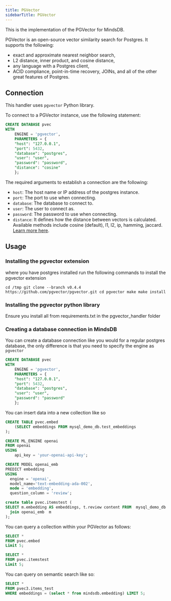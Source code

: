 ```yaml
---
title: PGVector
sidebarTitle: PGVector
---
```


This is the implementation of the PGVector for MindsDB.

PGVector is an open-source vector similarity search for Postgres. It supports the following:

- exact and approximate nearest neighbor search,
- L2 distance, inner product, and cosine distance,
- any language with a Postgres client,
- ACID compliance, point-in-time recovery, JOINs, and all of the other great features of Postgres.

## Connection

This handler uses `pgvector` Python library.

To connect to a PGVector instance, use the following statement:

```sql
CREATE DATABASE pvec
WITH
    ENGINE = 'pgvector',
    PARAMETERS = {
    "host": "127.0.0.1",
    "port": 5432,
    "database": "postgres",
    "user": "user",
    "password": "password",
    "distance": "cosine"
    };
```

The required arguments to establish a connection are the following:

* `host`: The host name or IP address of the postgres instance.
* `port`: The port to use when connecting.
* `database`: The database to connect to.
* `user`: The user to connect as.
* `password`: The password to use when connecting.
* `distance`: It defines how the distance between vectors is calculated. Available methods include cosine (default), l1, l2, ip, hamming, jaccard. [Learn more here](https://github.com/pgvector/pgvector/blob/master/README.md).

## Usage

### Installing the pgvector extension

where you have postgres installed run the following commands to install the pgvector extension

`cd /tmp
git clone --branch v0.4.4 https://github.com/pgvector/pgvector.git
cd pgvector
make
make install`

### Installing the pgvector python library
Ensure you install all from requirements.txt in the pgvector_handler folder

### Creating a database connection in MindsDB

You can create a database connection like you would for a regular postgres database, the only difference is that you need to specify the engine as `pgvector`

```sql
CREATE DATABASE pvec
WITH
    ENGINE = 'pgvector',
    PARAMETERS = {
    "host": "127.0.0.1",
    "port": 5432,
    "database": "postgres",
    "user": "user",
    "password": "password"
    };
```

You can insert data into a new collection like so

```sql
CREATE TABLE pvec.embed
    (SELECT embeddings FROM mysql_demo_db.test_embeddings
);

CREATE ML_ENGINE openai
FROM openai
USING
    api_key = 'your-openai-api-key';

CREATE MODEL openai_emb 
PREDICT embedding 
USING    
  engine = 'openai',
  model_name='text-embedding-ada-002',    
  mode = 'embedding',    
  question_column = 'review'; 

create table pvec.itemstest (
SELECT m.embedding AS embeddings, t.review content FROM  mysql_demo_db.amazon_reviews t
  join openai_emb  m
);

```

You can query a collection within your PGVector as follows:

```sql
SELECT *
FROM pvec.embed
Limit 5;

SELECT *
FROM pvec.itemstest
Limit 5;
```


You can query on semantic search like so:

```sql
SELECT *
FROM pvec3.items_test
WHERE embeddings = (select * from mindsdb.embedding) LIMIT 5;
```
